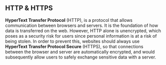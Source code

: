 ## HTTP & HTTPS

**HyperText Transfer Protocol** (HTTP), is a protocol that allows communication between browsers and servers.
It is the foundation of how data is transferred on the web. However, HTTP alone is unencrypted,
which poses as a security risk for users since personal information is at a risk of being stolen.
In order to prevent this, websites should always use **HyperText Transfer Protocol Secure** (HTTPS),
so that connections between the browser and server are automatically encrypted, and would subsequently
allow users to safely exchange sensitive data with a server.
